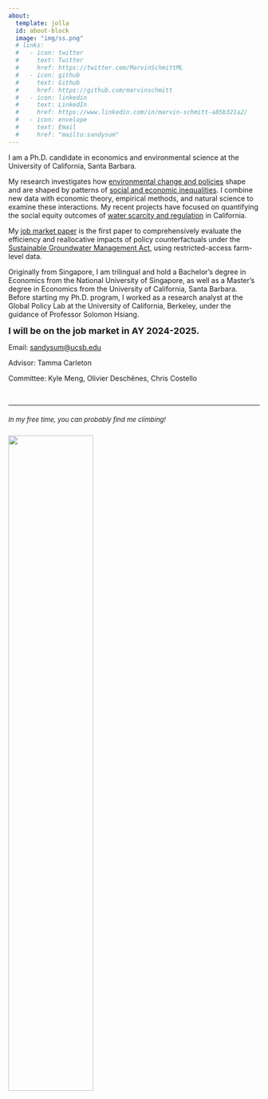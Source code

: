 ```yaml
---
about:
  template: jolla
  id: about-block
  image: "img/ss.png"
  # links:
  #   - icon: twitter
  #     text: Twitter
  #     href: https://twitter.com/MarvinSchmittML
  #   - icon: github
  #     text: Github
  #     href: https://github.com/marvinschmitt
  #   - icon: linkedin
  #     text: LinkedIn
  #     href: https://www.linkedin.com/in/marvin-schmitt-a85b321a2/
  #   - icon: envelope
  #     text: Email
  #     href: "mailto:sandysum"  
---
```


::: {#about-block}
:::

I am a Ph.D. candidate in economics and environmental science at the
University of California, Santa Barbara.

My research investigates how <u>environmental change and policies</u> shape and are shaped by patterns of <u>social and economic
inequalities</u>. I combine new data with economic theory, empirical methods, and natural science to examine these interactions. My recent projects have focused on quantifying the social equity outcomes of <u>water scarcity and regulation</u> in California.

My [job market paper](https://drive.google.com/file/d/1z2F7DWDszOYYzkxyrcM8THEc7Nt8AWsp/view) is the first paper to comprehensively evaluate the efficiency and reallocative impacts of policy counterfactuals under the [Sustainable Groundwater Management Act](https://water.ca.gov/programs/groundwater-management/sgma-groundwater-management), using restricted-access farm-level data.

Originally from Singapore, I am trilingual and hold a Bachelor's degree in Economics from the National University of Singapore, as well as a Master's degree in Economics from the University of California, Santa Barbara. Before starting my Ph.D. program, I worked as a research analyst at the Global Policy Lab at the University of California, Berkeley, under the guidance of Professor Solomon Hsiang.

<strong style="font-weight: bold;"><font size="4">I will be on the job
market in AY 2024-2025.</strong></font>

Email: [sandysum\@ucsb.edu](mailto:sandysum@ucsb.edu)

Advisor: Tamma Carleton

Committee: Kyle Meng, Olivier Deschênes, Chris Costello

<br>

***

::: {#photo-block style="margin-top: 20px;"}
<font size="2">*In my free time, you can probably find me climbing!*<font size="2">

![](img/IMG_0925_Original.jpeg){fig-align="left" width="58%"
style="margin-right: 15px; margin-top: 10px;"}
:::
